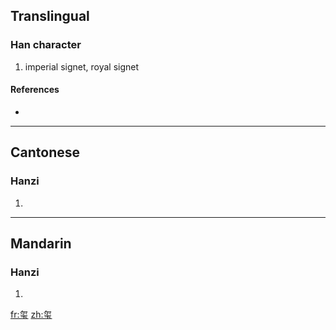 {{also|璽}}
==Translingual==

===Han character===
{{Han char|rn=96|rad=玉|as=05|sn=10|four=|canj=弓火一土戈 (NFMGI)}}

# imperial signet, royal signet

====References====
* {{Han ref|kx=0729.040|dkj=20935|hdz=21109.090|uh=73BA|ud=29626}}

----

==Cantonese==

===Hanzi===
{{yue-hanzi|jyut=|y=saai2|tra=璽}}

# {{defn|Cantonese}}

----

==Mandarin==

===Hanzi===
{{cmn-hanzi|tra=璽|pin=[[xǐ]] ([[xi3]])|wg=hsi<sup>3</sup>}}

# {{defn|Mandarin}}

[[fr:玺]]
[[zh:玺]]